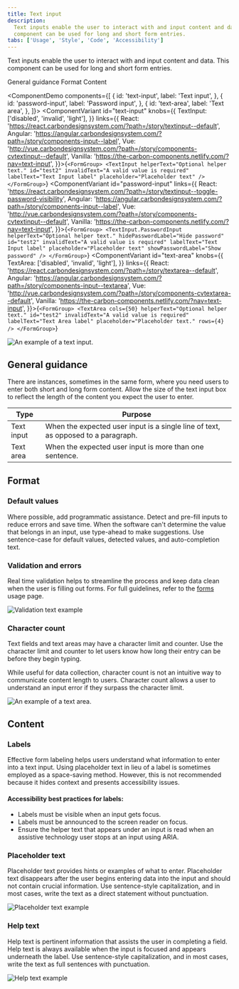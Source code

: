 ```yaml
---
title: Text input
description:
  Text inputs enable the user to interact with and input content and data. This
  component can be used for long and short form entries.
tabs: ['Usage', 'Style', 'Code', 'Accessibility']
---
```


<PageDescription>

Text inputs enable the user to interact with and input content and data. This
component can be used for long and short form entries.

</PageDescription>

<AnchorLinks>

<AnchorLink>General guidance</AnchorLink>
<AnchorLink>Format</AnchorLink>
<AnchorLink>Content</AnchorLink>

</AnchorLinks>

<ComponentDemo
  components={[
    {
      id: 'text-input',
      label: 'Text input',
    },
    {
      id: 'password-input',
      label: 'Password input',
    },
    {
      id: 'text-area',
      label: 'Text area',
    },
  ]}>
  <ComponentVariant
    id="text-input"
    knobs={{
      TextInput: ['disabled', 'invalid', 'light'],
    }}
    links={{
      React:
        'https://react.carbondesignsystem.com/?path=/story/textinput--default',
      Angular:
        'https://angular.carbondesignsystem.com/?path=/story/components-input--label',
      Vue:
        'http://vue.carbondesignsystem.com/?path=/story/components-cvtextinput--default',
      Vanilla: 'https://the-carbon-components.netlify.com/?nav=text-input',
    }}>{`
    <FormGroup>
      <TextInput
        helperText="Optional helper text."
        id="test2"
        invalidText="A valid value is required"
        labelText="Text Input label"
        placeholder="Placeholder text"
      />
    </FormGroup>
  `}</ComponentVariant>
  <ComponentVariant
    id="password-input"
    links={{
      React:
        'https://react.carbondesignsystem.com/?path=/story/textinput--toggle-password-visibility',
      Angular:
        'https://angular.carbondesignsystem.com/?path=/story/components-input--label',
      Vue:
        'http://vue.carbondesignsystem.com/?path=/story/components-cvtextinput--default',
      Vanilla: 'https://the-carbon-components.netlify.com/?nav=text-input',
    }}>{`
    <FormGroup>
    <TextInput.PasswordInput
      helperText="Optional helper text."
      hidePasswordLabel="Hide password"
      id="test2"
      invalidText="A valid value is required"
      labelText="Text Input label"
      placeholder="Placeholder text"
      showPasswordLabel="Show password"
    />
    </FormGroup>
  `}</ComponentVariant>
  <ComponentVariant
    id="text-area"
    knobs={{
      TextArea: ['disabled', 'invalid', 'light'],
    }}
    links={{
      React:
        'https://react.carbondesignsystem.com/?path=/story/textarea--default',
      Angular:
        'https://angular.carbondesignsystem.com/?path=/story/components-input--textarea',
      Vue:
        'http://vue.carbondesignsystem.com/?path=/story/components-cvtextarea--default',
      Vanilla: 'https://the-carbon-components.netlify.com/?nav=text-input',
    }}>{`
    <FormGroup>
    <TextArea
      cols={50}
      helperText="Optional helper text."
      id="test2"
      invalidText="A valid value is required"
      labelText="Text Area label"
      placeholder="Placeholder text."
      rows={4}
    />
    </FormGroup>
  `}</ComponentVariant>
</ComponentDemo>

<Row>
<Column colLg={8}>

![An example of a text input.](images/text-input-header-usage.png)

</Column>
</Row>

## General guidance

There are instances, sometimes in the same form, where you need users to enter
both short and long form content. Allow the size of the text input box to
reflect the length of the content you expect the user to enter.

| Type       | Purpose                                                                           |
| ---------- | --------------------------------------------------------------------------------- |
| Text input | When the expected user input is a single line of text, as opposed to a paragraph. |
| Text area  | When the expected user input is more than one sentence.                           |

## Format

### Default values

Where possible, add programmatic assistance. Detect and pre-fill inputs to
reduce errors and save time. When the software can't determine the value that
belongs in an input, use type-ahead to make suggestions. Use sentence-case for
default values, detected values, and auto-completion text.

### Validation and errors

Real time validation helps to streamline the process and keep data clean when
the user is filling out forms. For full guidelines, refer to the
[forms](/components/form/usage) usage page.

<Row>
<Column colLg={8}>

![Validation text example](images/text-input-usage-2.png)

</Column>
</Row>

### Character count

Text fields and text areas may have a character limit and counter. Use the
character limit and counter to let users know how long their entry can be before
they begin typing.

While useful for data collection, character count is not an intuitive way to
communicate content length to users. Character count allows a user to understand
an input error if they surpass the character limit.

<Row>
<Column colLg={8}>

![An example of a text area.](images/text-area-usage-1.png)

</Column>
</Row>

## Content

### Labels

Effective form labeling helps users understand what information to enter into a
text input. Using placeholder text in lieu of a label is sometimes employed as a
space-saving method. However, this is not recommended because it hides context
and presents accessibility issues.

#### Accessibility best practices for labels:

- Labels must be visible when an input gets focus.
- Labels must be announced to the screen reader on focus.
- Ensure the helper text that appears under an input is read when an assistive
  technology user stops at an input using ARIA.

### Placeholder text

Placeholder text provides hints or examples of what to enter. Placeholder text
disappears after the user begins entering data into the input and should not
contain crucial information. Use sentence-style capitalization, and in most
cases, write the text as a direct statement without punctuation.

<Row>
<Column colLg={8}>

![Placeholder text example](images/text-input-usage-1.png)

</Column>
</Row>

### Help text

Help text is pertinent information that assists the user in completing a field.
Help text is always available when the input is focused and appears underneath
the label. Use sentence-style capitalization, and in most cases, write the text
as full sentences with punctuation.

<Row>
<Column colLg={8}>

![Help text example](images/text-input-usage-3.png)

</Column>
</Row>

